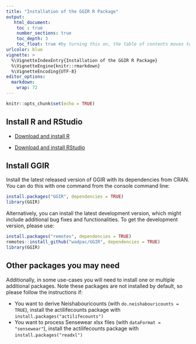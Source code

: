```yaml
---
title: "Installation of the GGIR R Package"
output:
   html_document:
    toc : true
    number_sections: true
    toc_depth: 3
    toc_float: true #by turning this on, the table of contents moves to the left of the page.
urlcolor: blue
vignette: >
  %\VignetteIndexEntry{Installation of the GGIR R Package}
  %\VignetteEngine{knitr::rmarkdown}
  %\VignetteEncoding{UTF-8}
editor_options:
  markdown:
    wrap: 72
---
```


```r
knitr::opts_chunk$set(echo = TRUE)
```

## Install R and RStudio

-   [Download and install R](https://cran.r-project.org/)

-   [Download and install
    RStudio](https://posit.co/products/open-source/rstudio/)

## Install GGIR

Install the latest released version of GGIR with its dependencies from
CRAN. You can do this with one command from the console command line:

```R
install.packages("GGIR", dependencies = TRUE)
library(GGIR)
```

Alternatively, you can install the latest development version, which
might include additional bug fixes and functionalities. To get the
development version, please use:

```R
install.packages("remotes", dependencies = TRUE)
remotes::install_github("wadpac/GGIR", dependencies = TRUE)
library(GGIR)
```

## Other packages you may need

Additionally, in some use-cases you will need to install one or multiple
additional packages. Note these packages are not installed by default,
so please follow the instructions if:

-   You want to derive Neishabouricounts (with
    `do.neishabouricounts = TRUE`), install the actilifecounts package
    with `install.packages("actilifecounts")`
-   You want to process Sensewear xlsx files (with
    `dataFormat = "sensewear"`), install the actilifecounts package
    with `install.packages("readxl")`
